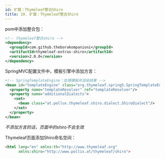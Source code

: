 ```yaml
---
id: 扩展：Thymeleaf整合Shiro
title: 19. 扩展：Thymeleaf整合Shiro
---
```


pom中添加整合包：

```xml
<!-- thymeleaf整合shiro -->
<dependency>
  <groupId>com.github.theborakompanioni</groupId>
  <artifactId>thymeleaf-extras-shiro</artifactId>
  <version>2.0.0</version>
</dependency>
```



SpringMVC配置文件中，模板引擎中添加方言：

```xml
<!-- SpringTemplateEngine：处理模板并渲染结果 -->
<bean id="templateEngine" class="org.thymeleaf.spring5.SpringTemplateEngine">
  <property name="templateResolver" ref="templateResolver"/>
  <property name="additionalDialects">
    <set>
      <bean class="at.pollux.thymeleaf.shiro.dialect.ShiroDialect"/>
    </set>
  </property>
</bean>
```

*不添加方言的话，页面中的shiro不会生效*



Thymeleaf页面添加Shiro命名空间：

```html
<html lang="en" xmlns:th="http://www.thymeleaf.org"
      xmlns:shiro="http://www.pollix.at/thymeleaf/shiro">
```

